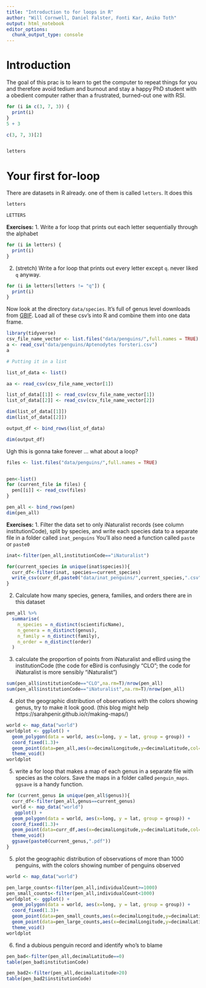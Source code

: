 ```yaml
---
title: "Introduction to for loops in R"
author: "Will Cornwell, Daniel Falster, Fonti Kar, Aniko Toth"
output: html_notebook
editor_options: 
  chunk_output_type: console
---
```


# Introduction

The goal of this prac is to learn to get the computer to repeat things for you and therefore avoid tedium and burnout and stay a happy PhD student with a obedient computer rather than a frustrated, burned-out one with RSI. 
```r
for (i in c(3, 7, 3)) {
  print(i)
}
5 + 3

c(3, 7, 3)[2]


letters
```

# Your first for-loop

There are datasets in R already.  one of them is called `letters`.  It does this

```r
letters

LETTERS
```

**Exercises:**
1. Write a for loop that prints out each letter sequentially through the alphabet

```r
for (i in letters) {
  print(i)
}
```

2. (stretch) Write a for loop that prints out every letter except `q`.  never liked `q` anyway.  

```r
for (i in letters[letters != "q"]) {
  print(i)
}
```

Now look at the directory `data/species`.  It's full of genus level downloads from [GBIF](https://www.gbif.org).   Load all of these csv's into R and combine them into one data frame.

```r
library(tidyverse)
csv_file_name_vector <- list.files("data/penguins/",full.names = TRUE)
a <- read_csv("data/penguins/Aptenodytes forsteri.csv")
a

# Putting it in a list

list_of_data <- list()

aa <- read_csv(csv_file_name_vector[1])

list_of_data[[1]] <- read_csv(csv_file_name_vector[1])
list_of_data[[2]] <- read_csv(csv_file_name_vector[2])

dim(list_of_data[[1]])
dim(list_of_data[[2]])

output_df <- bind_rows(list_of_data)

dim(output_df)
```

Ugh this is gonna take forever ... what about a loop?

```r
files <- list.files("data/penguins/",full.names = TRUE)


pen<-list()
for (current_file in files) {
  pen[[i]] <- read_csv(files)
}

pen_all <- bind_rows(pen)
dim(pen_all)
```

**Exercises:**
1. Filter the data set to only iNaturalist records (see column institutionCode), split by species, and write each species data to a separate file in a folder called `inat_penguins`  You'll also need a function called `paste` or `paste0`

```r

inat<-filter(pen_all,institutionCode=="iNaturalist")

for(current_species in unique(inat$species)){
  curr_df<-filter(inat, species==current_species)
  write_csv(curr_df,paste0("data/inat_penguins/",current_species,".csv"))
}


```


2. Calculate how many species, genera, families, and orders there are in this dataset

```r
pen_all %>%
  summarise(
    n_species = n_distinct(scientificName),
    n_genera = n_distinct(genus),
    n_family = n_distinct(family),
    n_order = n_distinct(order)
  )
```

3. calculate the proportion of points from iNaturalist and eBird using the institutionCode (the code for eBird is confusingly "CLO"; the code for iNaturalist is more sensibly "iNaturalist")

```r
sum(pen_all$institutionCode=="CLO",na.rm=T)/nrow(pen_all)
sum(pen_all$institutionCode=="iNaturalist",na.rm=T)/nrow(pen_all)
```

4. plot the geographic distribution of observations with the colors showing genus, try to make it look good.  (this blog might help https://sarahpenir.github.io/r/making-maps/)

```r

world <- map_data("world")
worldplot <- ggplot() +
  geom_polygon(data = world, aes(x=long, y = lat, group = group)) + 
  coord_fixed(1.3)+
  geom_point(data=pen_all,aes(x=decimalLongitude,y=decimalLatitude,col=genus))+
  theme_void()
worldplot

```

5. write a for loop that makes a map of each genus in a separate file with species as the colors.  Save the maps in a folder called `penguin_maps`.  `ggsave` is a handy function.  

```r

for (current_genus in unique(pen_all$genus)){
  curr_df<-filter(pen_all,genus==current_genus)
  world <- map_data("world")
   ggplot() +
  geom_polygon(data = world, aes(x=long, y = lat, group = group)) + 
  coord_fixed(1.3)+
  geom_point(data=curr_df,aes(x=decimalLongitude,y=decimalLatitude,col=species))+
  theme_void()
  ggsave(paste0(current_genus,".pdf"))
}

```


5. plot the geographic distribution of observations of more than 1000 penguins, with the colors showing number of penguins observed

```r

world <- map_data("world")

pen_large_counts<-filter(pen_all,individualCount>=1000)
pen_small_counts<-filter(pen_all,individualCount<1000)
worldplot <- ggplot() +
  geom_polygon(data = world, aes(x=long, y = lat, group = group)) + 
  coord_fixed(1.3)+
  geom_point(data=pen_small_counts,aes(x=decimalLongitude,y=decimalLatitude),col="grey",alpha=0.1)+
  geom_point(data=pen_large_counts,aes(x=decimalLongitude,y=decimalLatitude),col="red")+
  theme_void()
worldplot
```



6. find a dubious penguin record and identify who's to blame
```r
pen_bad<-filter(pen_all,decimalLatitude==0)
table(pen_bad$institutionCode)

pen_bad2<-filter(pen_all,decimalLatitude>20)
table(pen_bad2$institutionCode)
```